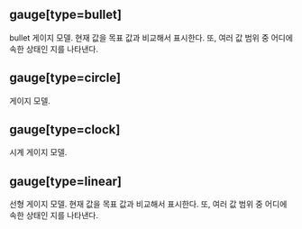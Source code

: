 ## gauge[type=bullet]
bullet 게이지 모델.
현재 값을 목표 값과 비교해서 표시한다.
또, 여러 값 범위 중 어디에 속한 상태인 지를 나타낸다.
## gauge[type=circle]
게이지 모델.
## gauge[type=clock]
시계 게이지 모델.
## gauge[type=linear]
선형 게이지 모델.
현재 값을 목표 값과 비교해서 표시한다.
또, 여러 값 범위 중 어디에 속한 상태인 지를 나타낸다.
